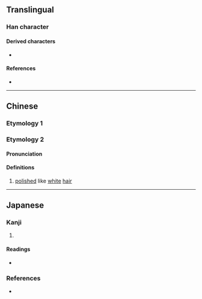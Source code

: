 {{also|優}}
{{character info/new}}
==Translingual==

===Han character===
{{Han char|rn=9|rad=人|as=04|sn=6|four=23214|canj=OIKU|ids=⿰亻尤}}

====Derived characters====
* {{l|mul|𥙜}}

====References====
* {{Han ref|kx=0096.121|dkj=00454|hdz=10120.020|uh=4F18|ud=20248|bh=C9AC|bd=51628}}

----

==Chinese==
===Etymology 1===
{{zh-see|優}}

===Etymology 2===
{{zh-forms}}

====Pronunciation====
{{zh-pron
|m=yóu
|cat=a
}}

====Definitions====
{{zh-hanzi}}

# {{zh-hg}} {{lb|zh|of {{w|Five Grains}}}} [[polished]] like [[white]] [[hair]]

----

==Japanese==

===Kanji===
{{ja-kanji|grade=|rs=人04}}

# {{defn|lang=ja|sort=人04}}

====Readings====
* {{ja-readings|on=[[ゆう]] (yū), [[う]] (u)|kun=}}

===References===
* {{R:Koseki Moji|005470}}